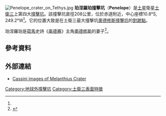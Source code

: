 [[File:Penelope_crater_on_Tethys.jpg|thumb]]
'''珀涅羅珀撞擊坑'''（'''Penelope'''）是[[土星|土星]]衛星[[土衛三|土衛三]]上第四大[[撞擊坑|撞擊坑]]。該撞擊坑直徑208公里，位於赤道附近，中心座標10.8°S, 249.2°W<ref name=usgs/>。它的位置大致是在土衛三最大撞擊坑[[奧德修斯撞擊坑|奧德修斯撞擊坑]]的[[對蹠點|對蹠點]]。

珀涅羅珀是[[荷馬|荷馬]]史詩《[[奥德赛|奥德赛]]》主角[[奧德修斯|奧德修斯]]的妻子<ref name=usgs>{{cite web|url=http://planetarynames.wr.usgs.gov/Feature/4645|title=Penelope|publisher=USGS|accessdate=2011-06-28|archive-date=2011-10-21|archive-url=https://web.archive.org/web/20111021230348/http://planetarynames.wr.usgs.gov/Feature/4645|dead-url=no}}</ref>。

==參考資料==
<!--- See [[Wikipedia:Footnotes|Wikipedia:Footnotes]] on how to create references using <ref></ref> tags which will then appear here automatically -->
{{Reflist}}

==外部連結==
* [http://www.ciclops.org/search.php?search=melanthius Cassini images of Melanthius Crater] {{Wayback|url=http://www.ciclops.org/search.php?search=melanthius |date=20120307145932 }}

<!--- Categories --->

{{DEFAULTSORT:Penelope (crater)}}
{{土卫三}}
[[Category:地球外撞擊坑|Category:地球外撞擊坑]]
[[Category:土衛三表面特徵|Category:土衛三表面特徵]]